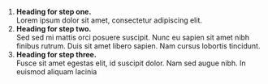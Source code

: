 
<Meta title="Components/Process list" />

<Canvas>
  <ol class="process">
    <li class="process-step list-one">
      <b>Heading for step one.</b><br/>
      Lorem ipsum dolor sit amet, consectetur adipiscing elit.
   </li>
    <li class="process-step list-two">
      <b>Heading for step two.</b><br/>
      Sed sed mi mattis orci posuere suscipit. Nunc eu sapien sit amet nibh finibus rutrum. Duis sit amet libero sapien. Nam cursus lobortis tincidunt.
    </li>
    <li class="process-step list-three">
      <b>Heading for step three.</b><br/>
      Fusce sit amet egestas elit, id suscipit dolor. Nam sed augue nibh. In euismod aliquam lacinia
   </li>
  </ol>
</Canvas>
